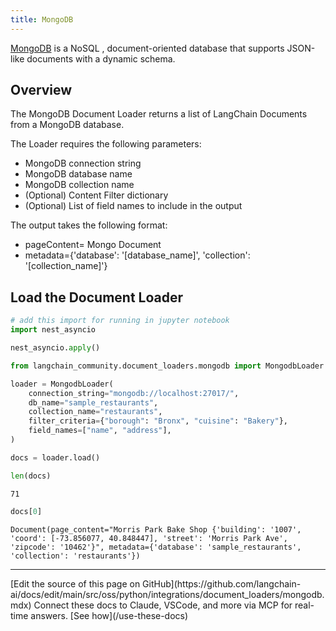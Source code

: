 ```yaml
---
title: MongoDB
---
```


[MongoDB](https://www.mongodb.com/) is a NoSQL , document-oriented database that supports JSON-like documents with a dynamic schema.

## Overview

The MongoDB Document Loader returns a list of LangChain Documents from a MongoDB database.

The Loader requires the following parameters:

* MongoDB connection string
* MongoDB database name
* MongoDB collection name
* (Optional) Content Filter dictionary
* (Optional) List of field names to include in the output

The output takes the following format:

* pageContent= Mongo Document
* metadata=\{'database': '[database_name]', 'collection': '[collection_name]'\}

## Load the Document Loader

```python
# add this import for running in jupyter notebook
import nest_asyncio

nest_asyncio.apply()
```

```python
from langchain_community.document_loaders.mongodb import MongodbLoader
```

```python
loader = MongodbLoader(
    connection_string="mongodb://localhost:27017/",
    db_name="sample_restaurants",
    collection_name="restaurants",
    filter_criteria={"borough": "Bronx", "cuisine": "Bakery"},
    field_names=["name", "address"],
)
```

```python
docs = loader.load()

len(docs)
```

```output
71
```

```python
docs[0]
```

```output
Document(page_content="Morris Park Bake Shop {'building': '1007', 'coord': [-73.856077, 40.848447], 'street': 'Morris Park Ave', 'zipcode': '10462'}", metadata={'database': 'sample_restaurants', 'collection': 'restaurants'})
```

---

<Callout icon="pen-to-square" iconType="regular">
    [Edit the source of this page on GitHub](https://github.com/langchain-ai/docs/edit/main/src/oss/python/integrations/document_loaders/mongodb.mdx)
</Callout>
<Tip icon="terminal" iconType="regular">
    Connect these docs to Claude, VSCode, and more via MCP for    real-time answers. [See how](/use-these-docs)
</Tip>
